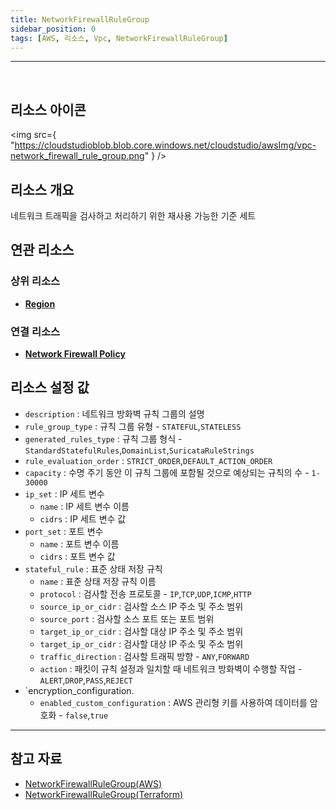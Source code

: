 ```yaml
---
title: NetworkFirewallRuleGroup
sidebar_position: 0
tags: [AWS, 리소스, Vpc, NetworkFirewallRuleGroup]
---
```


<hr />
<br />

## 리소스 아이콘

<img
    src={
        "https://cloudstudioblob.blob.core.windows.net/cloudstudio/awsImg/vpc-network_firewall_rule_group.png"
    }
/>

## 리소스 개요

네트워크 트래픽을 검사하고 처리하기 위한 재사용 가능한 기준 세트

## 연관 리소스

### 상위 리소스

-   [**Region**](https://docs.cstudio.app/docs/resource/aws/Base/Region)

### 연결 리소스

-   [**Network Firewall Policy**](https://docs.cstudio.app/docs/resource/aws/Vpc/NetworkFirewallPolicy)



## 리소스 설정 값

-   `description` : 네트워크 방화벽 규칙 그룹의 설명
-   `rule_group_type` : 규칙 그룹 유형 - `STATEFUL`,`STATELESS`
-   `generated_rules_type` : 규칙 그룹 형식 - `StandardStatefulRules`,`DomainList`,`SuricataRuleStrings`
-   `rule_evaluation_order` : `STRICT_ORDER`,`DEFAULT_ACTION_ORDER`
-   `capacity` : 수명 주기 동안 이 규칙 그룹에 포함될 것으로 예상되는 규칙의 수 - `1-30000`
-   `ip_set` : IP 세트 변수 
    -   `name` : IP 세트 변수 이름
    -   `cidrs` : IP 세트 변수 값
-   `port_set` : 포트 변수 
    -   `name` : 포트 변수 이름
    -   `cidrs` : 포트 변수 값
-   `stateful_rule` : 표준 상태 저장 규칙 
    -   `name` : 표준 상태 저장 규칙 이름
    -   `protocol` : 검사할 전송 프로토콜 - `IP`,`TCP`,`UDP`,`ICMP`,`HTTP`
    -   `source_ip_or_cidr` : 검사할 소스 IP 주소 및 주소 범위
    -   `source_port` : 검사할 소스 포트 또는 포트 범위
    -   `target_ip_or_cidr` : 검사할 대상 IP 주소 및 주소 범위
    -   `target_ip_or_cidr` : 검사할 대상 IP 주소 및 주소 범위
    -   `traffic_direction` : 검사할 트래픽 방향 - `ANY`,`FORWARD`
    -   `action` : 패킷이 규칙 설정과 일치할 때 네트워크 방화벽이 수행할 작업 - `ALERT`,`DROP`,`PASS`,`REJECT`
-   `encryption_configuration.
    -   `enabled_custom_configuration` : AWS 관리형 키를 사용하여 데이터를 암호화 - `false`,`true`


---

## 참고 자료

-   [NetworkFirewallRuleGroup(AWS)](https://docs.aws.amazon.com/network-firewall/latest/developerguide/rule-groups.html)
-   [NetworkFirewallRuleGroup(Terraform)](https://registry.terraform.io/providers/hashicorp/aws/latest/docs/resources/networkfirewall_rule_group)
